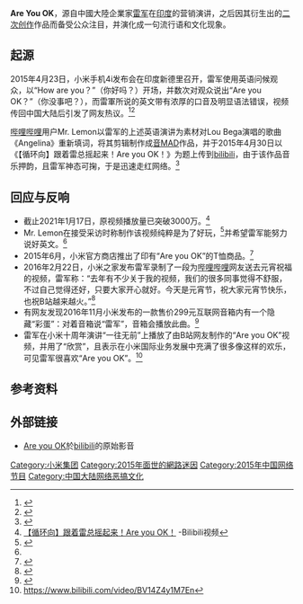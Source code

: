 {{noteTA
|G1=IT
}}
'''Are You OK'''，源自中國大陸企業家[[雷军|雷军]]在[[印度|印度]]的营销演讲，之后因其衍生出的[[二次创作|二次创作]]作品而备受公众注目，并演化成一句流行语和文化现象。

==起源==
2015年4月23日，小米手机4i发布会在印度新德里召开，雷军使用英语问候观众，以“How are you？”（你好吗？）开场，并数次对观众说出“Are you OK？”（你没事吧？），而雷軍所说的英文带有浓厚的口音及明显语法错误，视频传回中国大陆后引发了网友热议。<ref>{{Cite web |url=http://news.163.com/15/0518/00/APRUNL9U00014AED.html |title=“Are you OK”，英语把大佬们拉下神坛 |access-date=2015-09-11 |archive-url=https://web.archive.org/web/20151222131026/http://news.163.com/15/0518/00/APRUNL9U00014AED.html |archive-date=2015-12-22 |dead-url=yes }}</ref><ref name="#1">{{Cite web |url=http://www.techweb.com.cn/internet/2015-05-06/2149208.shtml |title=雷军鬼畜视频作者：希望他能努力说好英文 |accessdate=2015-09-11 |archive-date=2015-06-19 |archive-url=https://web.archive.org/web/20150619094559/http://www.techweb.com.cn/internet/2015-05-06/2149208.shtml |dead-url=no }}</ref>

[[哔哩哔哩|哔哩哔哩]]用户Mr. Lemon以雷军的上述英语演讲为素材对Lou Bega演唱的歌曲《Angelina》重新填词，将其剪辑制作成[[音MAD|音MAD]]作品，并于2015年4月30日以《【循环向】跟着雷总摇起来！Are you OK！》为题上传到[[bilibili|bilibili]]，由于该作品音乐押韵，且雷军神态可掬，于是迅速走红网络。<ref>{{Cite web |url=http://www.ithome.com/html/it/145180.htm |title=新神曲诞生：雷军飚英语《Are You OK》火了 |accessdate=2015-09-11 |archive-date=2015-09-20 |archive-url=https://web.archive.org/web/20150920214034/http://www.ithome.com/html/it/145180.htm |dead-url=no }}</ref>

==回应与反响==
*截止2021年1月17日，原视频播放量已突破3000万。<ref name="bilibili">[https://www.bilibili.com/video/av2271112/ 【循环向】跟着雷总摇起来！Are you OK！] {{Wayback|url=https://www.bilibili.com/video/av2271112/ |date=20170813151309 }}-Bilibili视频</ref>
*Mr. Lemon在接受采访时称制作该视频纯粹是为了好玩，<ref>{{Cite web |url=http://money.163.com/15/0506/17/AOUU54KK00254TI5.html |title=“Are you OK”视频爆红网络 作者：纯粹是为了好玩 |access-date=2015-09-11 |archive-url=https://web.archive.org/web/20160722071255/http://money.163.com/15/0506/17/AOUU54KK00254TI5.html |archive-date=2016-07-22 |dead-url=yes }}</ref>并希望雷军能努力说好英文。<ref name="#1"/>
*2015年6月，小米官方商店推出了印有“Are you OK”的T恤商品。<ref>{{cite web|title=雷軍自嘲, 今日小米推出「Are you OK」T恤|url=http://qooah.com/2015/06/18/%E9%9B%B7%E8%BB%8D%E8%87%AA%E5%98%B2-%E4%BB%8A%E6%97%A5%E5%B0%8F%E7%B1%B3%E6%8E%A8%E5%87%BA%E3%80%8Care-you-ok%E3%80%8Dt%E6%81%A4/|website=qooah|accessdate=2016-05-21|archive-date=2016-06-24|archive-url=https://web.archive.org/web/20160624090244/http://qooah.com/2015/06/18/%E9%9B%B7%E8%BB%8D%E8%87%AA%E5%98%B2-%E4%BB%8A%E6%97%A5%E5%B0%8F%E7%B1%B3%E6%8E%A8%E5%87%BA%E3%80%8Care-you-ok%E3%80%8Dt%E6%81%A4/|dead-url=no}}</ref>
*2016年2月22日，小米之家发布雷军录制了一段为[[哔哩哔哩|哔哩哔哩]]网友送去元宵祝福的视频，雷军称：“去年有不少关于我的视频，我们的很多同事觉得不舒服，不过自己觉得还好，只要大家开心就好。今天是元宵节，祝大家元宵节快乐，也祝B站越来越火。”<ref>{{Cite web |url=http://www.chinaz.com/mobile/2016/0222/506561.shtml |title=Are You OK？雷军现身B站为小米5造势 然而弹幕无节操 |accessdate=2016-03-04 |archive-date=2016-03-07 |archive-url=https://web.archive.org/web/20160307005358/http://www.chinaz.com/mobile/2016/0222/506561.shtml |dead-url=no }}</ref>
* 有网友发现2016年11月小米发布的一款售价299元互联网音箱内有一个隐藏“彩蛋”：对着音箱说“雷军”，音箱会播放此曲。<ref>{{Cite web |url=http://www.sohu.com/a/151698653_116463 |title=小米音箱厉害了！喊句雷军 马上开唱 Are You OK |accessdate=2017-08-02 |archive-date=2017-08-02 |archive-url=https://web.archive.org/web/20170802124223/http://www.sohu.com/a/151698653_116463 |dead-url=no }}</ref>
* 雷军在小米十周年演讲“一往无前”上播放了由B站网友制作的“Are you OK”视频，并用了“欣赏”，且表示在小米国际业务发展中充满了很多像这样的欢乐，可见雷军很喜欢“Are you OK”。<ref>https://www.bilibili.com/video/BV14Z4y1M7En</ref>

== 参考资料 ==
{{reflist|2}}

==外部链接==
*[http://www.bilibili.com/video/av2271112/ Are you OK]{{Wayback|url=http://www.bilibili.com/video/av2271112/ |date=20151008034535 }}於[[bilibili|bilibili]]的原始影音

[[Category:小米集团|Category:小米集团]]
[[Category:2015年面世的網路迷因|Category:2015年面世的網路迷因]]
[[Category:2015年中国网络节目|Category:2015年中国网络节目]]
[[Category:中国大陆网络恶搞文化|Category:中国大陆网络恶搞文化]]